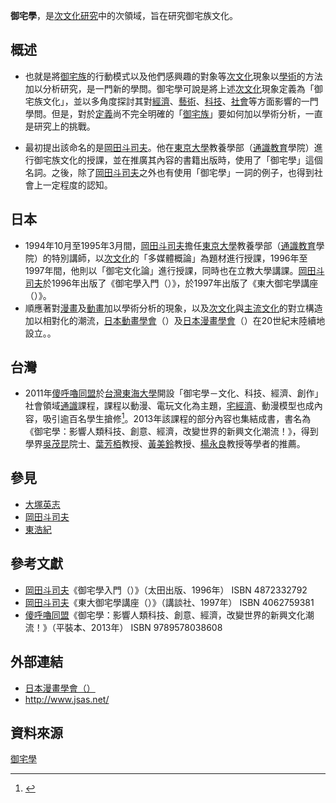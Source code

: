 '''御宅學'''，是[[次文化|次文化]][[研究|研究]]中的次領域，旨在研究御宅族文化。

== 概述 ==
* 也就是將[[御宅族|御宅族]]的行動模式以及他們感興趣的對象等[[次文化|次文化]]現象以[[學術|學術]]的方法加以分析研究，是一門新的學問。御宅學可說是將上述[[次文化|次文化]]現象定義為「御宅族文化」，並以多角度探討其對[[經濟|經濟]]、[[藝術|藝術]]、[[科技|科技]]、[[社會|社會]]等方面影響的一門學問。但是，對於[[定義|定義]]尚不完全明確的「[[御宅族|御宅族]]」要如何加以學術分析，一直是研究上的挑戰。

* 最初提出該命名的是[[岡田斗司夫|岡田斗司夫]]。他在[[東京大學|東京大學]]教養學部（[[通識教育|通識教育]]學院）進行御宅族文化的授課，並在推廣其內容的書籍出版時，使用了「御宅學」這個名詞。之後，除了[[岡田斗司夫|岡田斗司夫]]之外也有使用「御宅學」一詞的例子，也得到社會上一定程度的認知。

== 日本 ==
* 1994年10月至1995年3月間，[[岡田斗司夫|岡田斗司夫]]擔任[[東京大學|東京大學]]教養學部（[[通識教育|通識教育]]學院）的特別講師，以[[次文化|次文化]]的「多媒體概論」為題材進行授課，1996年至1997年間，他則以「御宅文化論」進行授課，同時也在立教大學講課。[[岡田斗司夫|岡田斗司夫]]於1996年出版了《御宅學入門（{{lang|ja|オタク学入門}}）》，於1997年出版了《東大御宅學講座（{{lang|ja|東大オタク学講座}}）》。
* 順應著對[[漫畫|漫畫]]及[[動畫|動畫]]加以學術分析的現象，以及[[次文化|次文化]]與[[主流文化|主流文化]]的對立構造加以相對化的潮流，[[日本動畫學會|日本動畫學會]]（{{lang|ja|日本アニメーション学会}}）及[[日本漫畫學會|日本漫畫學會]]（{{lang|ja|日本マンガ学会}}）在20世紀末陸續地設立。。

== 台灣 ==
* 2011年[[傻呼嚕同盟|傻呼嚕同盟]]於[[東海大學_(台灣)|台灣東海大學]]開設「御宅學－文化、科技、經濟、創作」社會領域[[通識教育|通識]]課程，課程以動漫、電玩文化為主題，[[宅經濟|宅經濟]]、動漫模型也成內容，吸引逾百名學生搶修<ref>{{cite news| language =zh-tw| author =陳怡靜、蘇孟娟| url =http://www.libertytimes.com.tw/2011/new/oct/12/today-life1.htm| title =東海開「御宅學」 逾百名學生搶修| publisher =[[自由時報|自由時報]]| pages =A5| date =2011年10月12日| accessdate =2011-10-14| deadurl =yes| archiveurl =https://web.archive.org/web/20111013182318/http://www.libertytimes.com.tw/2011/new/oct/12/today-life1.htm| archivedate =2011年10月13日}}</ref>。2013年該課程的部分內容也集結成書，書名為《御宅學：影響人類科技、創意、經濟，改變世界的新興文化潮流！》，得到學界[[吳茂昆|吳茂昆]]院士、[[葉芳栢|葉芳栢]]教授、[[黃美鈴|黃美鈴]]教授、[[楊永良|楊永良]]教授等學者的推薦。

== 參見 ==

* [[大塚英志|大塚英志]]
* [[岡田斗司夫|岡田斗司夫]]
* [[東浩紀|東浩紀]]

== 參考文獻 ==
* [[岡田斗司夫|岡田斗司夫]]《御宅學入門（{{lang|ja|オタク学入門}}）》（太田出版、1996年） ISBN 4872332792
* [[岡田斗司夫|岡田斗司夫]]《東大御宅學講座（{{lang|ja|東大オタク学講座}}）》（講談社、1997年） ISBN 4062759381
* [[傻呼嚕同盟|傻呼嚕同盟]]《御宅學：影響人類科技、創意、經濟，改變世界的新興文化潮流！》（平裝本、2013年） ISBN 9789578038608

== 外部連結 ==
* [https://web.archive.org/web/20110903210136/http://www.kyoto-seika.ac.jp/hyogen/manga-gakkai.html 日本漫畫學會（{{lang|ja|日本マンガ学会}}）]
* http://www.jsas.net/ {{Wayback|url=http://www.jsas.net/ |date=20220318055954 }}

== 資料來源 ==
<references/>{{御宅族}}
[[Category:御宅族|御宅學]]